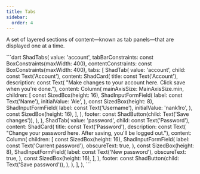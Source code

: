 ```yaml
---
title: Tabs
sidebar:
  order: 4
---
```


A set of layered sections of content—known as tab panels—that are displayed one at a time.

<Preview src="https://shadcn-ui-playground.web.app/tabs" minHeight="500px">
```dart
ShadTabs<String>(
  value: 'account',
  tabBarConstraints: const BoxConstraints(maxWidth: 400),
  contentConstraints: const BoxConstraints(maxWidth: 400),
  tabs: [
    ShadTab(
      value: 'account',
      child: const Text('Account'),
      content: ShadCard(
        title: const Text('Account'),
        description: const Text(
            "Make changes to your account here. Click save when you're done."),
        content: Column(
          mainAxisSize: MainAxisSize.min,
          children: [
            const SizedBox(height: 16),
            ShadInputFormField(
              label: const Text('Name'),
              initialValue: 'Ale',
            ),
            const SizedBox(height: 8),
            ShadInputFormField(
              label: const Text('Username'),
              initialValue: 'nank1ro',
            ),
            const SizedBox(height: 16),
          ],
        ),
        footer: const ShadButton(child: Text('Save changes')),
      ),
    ),
    ShadTab(
      value: 'password',
      child: const Text('Password'),
      content: ShadCard(
        title: const Text('Password'),
        description: const Text(
            "Change your password here. After saving, you'll be logged out."),
        content: Column(
          children: [
            const SizedBox(height: 16),
            ShadInputFormField(
              label: const Text('Current password'),
              obscureText: true,
            ),
            const SizedBox(height: 8),
            ShadInputFormField(
              label: const Text('New password'),
              obscureText: true,
            ),
            const SizedBox(height: 16),
          ],
        ),
        footer: const ShadButton(child: Text('Save password')),
      ),
    ),
  ],
),
```
</Preview>
